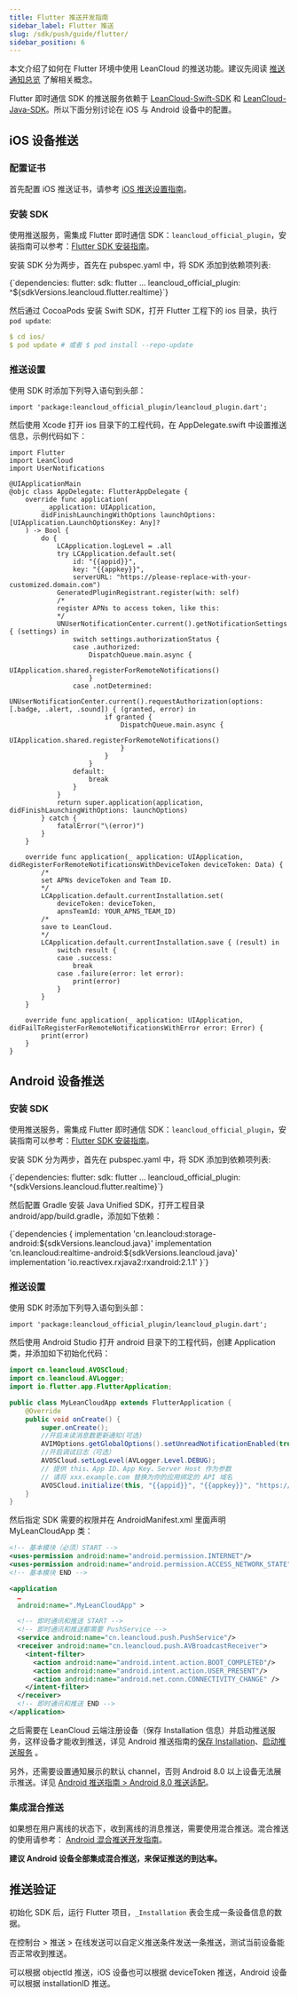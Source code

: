 ```yaml
---
title: Flutter 推送开发指南
sidebar_label: Flutter 推送
slug: /sdk/push/guide/flutter/
sidebar_position: 6
---
```



本文介绍了如何在 Flutter 环境中使用 LeanCloud 的推送功能。建议先阅读 [推送通知总览](/sdk/push/guide/overview/) 了解相关概念。

Flutter 即时通信 SDK 的推送服务依赖于 [LeanCloud-Swift-SDK](https://github.com/leancloud/swift-sdk) 和 [LeanCloud-Java-SDK](https://github.com/leancloud/java-unified-sdk)。所以下面分别讨论在 iOS 与 Android 设备中的配置。

## iOS 设备推送

### 配置证书

首先配置 iOS 推送证书，请参考 [iOS 推送设置指南](/sdk/push/guide/ios-cert/)。

### 安装 SDK

使用推送服务，需集成 Flutter 即时通信 SDK：`leancloud_official_plugin`，安装指南可以参考：[Flutter SDK 安装指南](/sdk/push/guide/sdk_setup-flutter/#即时通信)。

安装 SDK 分为两步，首先在 pubspec.yaml 中，将 SDK 添加到依赖项列表:

<CodeBlock className="yaml">
{`dependencies:
  flutter:
    sdk: flutter
  ...
  leancloud_official_plugin: ^${sdkVersions.leancloud.flutter.realtime}`}
</CodeBlock>

然后通过 CocoaPods 安装 Swift SDK，打开 Flutter 工程下的 ios 目录，执行 `pod update`:

```yaml
$ cd ios/
$ pod update # 或者 $ pod install --repo-update
```

### 推送设置

使用 SDK 时添加下列导入语句到头部：

```
import 'package:leancloud_official_plugin/leancloud_plugin.dart';
```
然后使用 Xcode 打开 ios 目录下的工程代码，在 AppDelegate.swift 中设置推送信息，示例代码如下：

```
import Flutter
import LeanCloud
import UserNotifications

@UIApplicationMain
@objc class AppDelegate: FlutterAppDelegate {
    override func application(
        _ application: UIApplication,
        didFinishLaunchingWithOptions launchOptions: [UIApplication.LaunchOptionsKey: Any]?
    ) -> Bool {
        do {
            LCApplication.logLevel = .all
            try LCApplication.default.set(
                id: "{{appid}}",
                key: "{{appkey}}",
                serverURL: "https://please-replace-with-your-customized.domain.com")
            GeneratedPluginRegistrant.register(with: self)
            /*
            register APNs to access token, like this:
            */ 
            UNUserNotificationCenter.current().getNotificationSettings { (settings) in
                switch settings.authorizationStatus {
                case .authorized:
                    DispatchQueue.main.async {
                        UIApplication.shared.registerForRemoteNotifications()
                    }
                case .notDetermined:
                    UNUserNotificationCenter.current().requestAuthorization(options: [.badge, .alert, .sound]) { (granted, error) in
                        if granted {
                            DispatchQueue.main.async {
                                UIApplication.shared.registerForRemoteNotifications()
                            }
                        }
                    }
                default:
                    break
                }
            }
            return super.application(application, didFinishLaunchingWithOptions: launchOptions)
        } catch {
            fatalError("\(error)")
        }
    }
    
    override func application(_ application: UIApplication, didRegisterForRemoteNotificationsWithDeviceToken deviceToken: Data) {
        /*
        set APNs deviceToken and Team ID.
        */
        LCApplication.default.currentInstallation.set(
            deviceToken: deviceToken,
            apnsTeamId: YOUR_APNS_TEAM_ID)
        /*
        save to LeanCloud.
        */
        LCApplication.default.currentInstallation.save { (result) in
            switch result {
            case .success:
                break
            case .failure(error: let error):
                print(error)
            }
        }
    }

    override func application(_ application: UIApplication, didFailToRegisterForRemoteNotificationsWithError error: Error) {
        print(error)
    }
}
```


## Android 设备推送

### 安装 SDK

使用推送服务，需集成 Flutter 即时通信 SDK：`leancloud_official_plugin`，安装指南可以参考：[Flutter SDK 安装指南](/sdk/push/guide/sdk_setup-flutter/#即时通信)。

安装 SDK 分为两步，首先在 pubspec.yaml 中，将 SDK 添加到依赖项列表:

<CodeBlock className="yaml">
{`dependencies:
  flutter:
    sdk: flutter
  ...
  leancloud_official_plugin: ^{sdkVersions.leancloud.flutter.realtime}`}
</CodeBlock>

然后配置 Gradle 安装 Java Unified SDK，打开工程目录 android/app/build.gradle，添加如下依赖：

<CodeBlock className="yaml">
{`dependencies {
    implementation 'cn.leancloud:storage-android:${sdkVersions.leancloud.java}'
    implementation 'cn.leancloud:realtime-android:${sdkVersions.leancloud.java}'
    implementation 'io.reactivex.rxjava2:rxandroid:2.1.1'
}`}
</CodeBlock>

### 推送设置

使用 SDK 时添加下列导入语句到头部：

```
import 'package:leancloud_official_plugin/leancloud_plugin.dart';
```

然后使用 Android Studio 打开 android 目录下的工程代码，创建 Application 类，并添加如下初始化代码：

```java
import cn.leancloud.AVOSCloud;
import cn.leancloud.AVLogger;
import io.flutter.app.FlutterApplication;

public class MyLeanCloudApp extends FlutterApplication {
    @Override
    public void onCreate() {
        super.onCreate();
        //开启未读消息数更新通知(可选)
        AVIMOptions.getGlobalOptions().setUnreadNotificationEnabled(true);
        //开启调试日志（可选）
        AVOSCloud.setLogLevel(AVLogger.Level.DEBUG);
        // 提供 this、App ID、App Key、Server Host 作为参数
        // 请将 xxx.example.com 替换为你的应用绑定的 API 域名
        AVOSCloud.initialize(this, "{{appid}}", "{{appkey}}", "https://please-replace-with-your-customized.domain.com");
    }
}
```

然后指定 SDK 需要的权限并在 AndroidManifest.xml 里面声明 MyLeanCloudApp 类：

```xml
<!-- 基本模块（必须）START -->
<uses-permission android:name="android.permission.INTERNET"/>
<uses-permission android:name="android.permission.ACCESS_NETWORK_STATE" />
<!-- 基本模块 END -->

<application
  …
  android:name=".MyLeanCloudApp" >

  <!-- 即时通讯和推送 START -->
  <!-- 即时通讯和推送都需要 PushService -->
  <service android:name="cn.leancloud.push.PushService"/>
  <receiver android:name="cn.leancloud.push.AVBroadcastReceiver">
    <intent-filter>
      <action android:name="android.intent.action.BOOT_COMPLETED"/>
      <action android:name="android.intent.action.USER_PRESENT"/>
      <action android:name="android.net.conn.CONNECTIVITY_CHANGE" />
    </intent-filter>
  </receiver>
  <!-- 即时通讯和推送 END -->
</application>
```

之后需要在 LeanCloud 云端注册设备（保存 Installation 信息）并启动推送服务，这样设备才能收到推送，详见 Android 推送指南的[保存 Installation](/sdk/push/guide/android/#保存_Installation)、[启动推送服务](/sdk/push/guide/android/#启动推送服务) 。

另外，还需要设置通知展示的默认 channel，否则 Android 8.0 以上设备无法展示推送。详见 [Android 推送指南 > Android 8.0 推送适配](/sdk/push/guide/android/#android-8.0-推送适配)。

### 集成混合推送

如果想在用户离线的状态下，收到离线的消息推送，需要使用混合推送。混合推送的使用请参考： [Android 混合推送开发指南](/sdk/push/guide/android-mixpush/)。

**建议 Android 设备全部集成混合推送，来保证推送的到达率。**

## 推送验证

初始化 SDK 后，运行 Flutter 项目，`_Installation` 表会生成一条设备信息的数据。

在控制台 > 推送 > 在线发送可以自定义推送条件发送一条推送，测试当前设备能否正常收到推送。

可以根据 objectId 推送，iOS 设备也可以根据 deviceToken 推送，Android 设备可以根据 installationID 推送。




